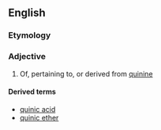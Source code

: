 ==English==

===Etymology===
{{suffix|en|quinine|ic}}

===Adjective===
{{en-adj|-}}

# Of, pertaining to, or derived from [[quinine]]

====Derived terms====
* [[quinic acid]]
* [[quinic ether]]
